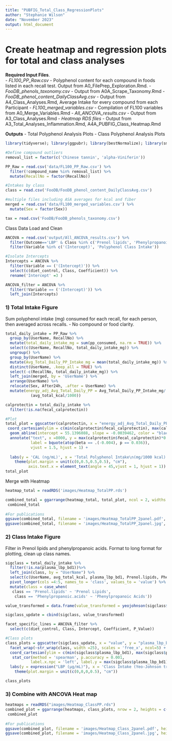 ```yaml
---
title: "PUBFIG_Total_Class_RegressionPlots"
author: "Stephanie Wilson"
date: "November 2023"
output: html_document
---
```


# Create heatmap and regression plots for total and class analyses

__Required Input Files__.                          
  - *FL100_PP_Raw.csv* - Polyphenol content for each compound in foods listed in each recall test. Output from A0_FilePrep_Exploration.Rmd.
  - *FooDB_phenols_taxonomy.csv* - Output from A0A_Scrape_Taxonomy.Rmd
  - *FooDB_phenol_content_DailyClassAvg.csv* - Output from A4_Class_Analyses.Rmd, Average Intake for every compound from each Participant
  - *FL100_merged_variables.csv* - Compilation of FL100 variables from A0_Merge_Variables.Rmd
  - *All_ANCOVA_results.csv* - Output from A3_Class_Analyses.Rmd
  - *Heatmap RDS files* - Output from A3_Total_Analyses_Inflammation.Rmd, A4A_PUBFIG_Class_Heatmap.Rmd
  
  
__Outputs__
  - Total Polyphenol Analysis Plots
  - Class Polyphenol Analysis Plots
  
```r
library(tidyverse); library(ggpubr); library(bestNormalize); library(smplot2)
```


```r
#Define compound outliers
removal_list = factor(c('Chinese tannin', 'alpha-Viniferin'))

PP_Raw = read.csv('data/FL100_PP_Raw.csv') %>%
  filter(!compound_name %in% removal_list) %>%
  mutate(RecallNo = factor(RecallNo))

#Intakes by class
class = read.csv('FooDB/FooDB_phenol_content_DailyClassAvg.csv')

#multiple files including ASA averages for kcal and fiber
merged = read.csv('data/FL100_merged_variables.csv') %>%
  mutate(Sex = factor(Sex))

tax = read.csv('FooDB/FooDB_phenols_taxonomy.csv')
```

Class Data Load and Clean
```r
ANCOVA = read.csv('output/All_ANCOVA_results.csv') %>%
  filter(Outcome=='LBP' & Class %in% c('Prenol lipids', 'Phenylpropanoic acids')) %>%
  filter(Variable %in% c('(Intercept)', 'Polyphenol Class Intake')) 

#Isolate Intercepts
Intercepts = ANCOVA %>%
  filter(Variable == ('(Intercept)')) %>%
  select(c(diet_control, Class, Coefficient)) %>%
  rename('Intercept' =3 )

ANCOVA_filter = ANCOVA %>%
  filter(!Variable == ('(Intercept)')) %>%
  left_join(Intercepts)
```


### 1) Total Intake Figure

Sum polyphenol intake (mg) consumed for each recall, for each person, then averaged across recalls.
 - No compound or food clarity.
```r
total_daily_intake = PP_Raw %>%
  group_by(UserName, RecallNo) %>%
  mutate(total_daily_intake_mg = sum(pp_consumed, na.rm = TRUE)) %>%
  select(c(UserName, RecallNo, total_daily_intake_mg)) %>%
  ungroup() %>%
  group_by(UserName) %>%
  mutate(Avg_Total_Daily_PP_Intake_mg = mean(total_daily_intake_mg)) %>%
  distinct(UserName, .keep_all = TRUE) %>%
  select(-c(RecallNo, total_daily_intake_mg)) %>%
  left_join(merged, by = 'UserName') %>%
  arrange(UserName) %>%
  relocate(Sex, After24h, .after = UserName) %>%
  mutate(energy_adj_Avg_Total_Daily_PP = Avg_Total_Daily_PP_Intake_mg/
           (avg_total_kcal/1000)) 
```


```r
calprotectin = total_daily_intake %>%
  filter(!is.na(fecal_calprotectin))

#Plot
total_plot = ggscatter(calprotectin, x = "energy_adj_Avg_Total_Daily_PP", y = "fecal_calprotectin") +
 coord_cartesian(ylim = c(min(calprotectin$fecal_calprotectin), max(calprotectin$fecal_calprotectin)))+ 
  geom_abline(intercept = 55.1396088, slope = -0.0039462, color = "black", size = 1.2)+
  annotate("text", x =8000, y = max(calprotectin$fecal_calprotectin)*0.8,
           label = bquote(atop(beta == .(-0.004), p == 0.036)), 
           vjust = 1.5, hjust = 1) +
  
  labs(y = 'CAL (ng/mL)', x = 'Total Polyphenol Intake\n(mg/1000 kcal)') + 
    theme(plot.margin = unit(c(0,0.5,0.5,0.5), "cm"),
          axis.text.x = element_text(angle = 45,vjust = 1, hjust = 1)) 
total_plot
```



Merge with Heatmap
```r
heatmap_total = readRDS('images/Heatmap_TotalPP.rds')

combined_total = ggarrange(heatmap_total, total_plot, ncol = 2, widths = c(2.3,1), labels = c("A)", "B)"), align = 'v')
 combined_total
 
#For publications
ggsave(combined_total, filename = 'images/Heatmap_TotalPP_2panel.pdf', height = 3, width = 8, units = 'in')
ggsave(combined_total, filename = 'images/Heatmap_TotalPP_2panel.jpg', height = 3, width = 8, units = 'in') 
```


### 2) Class Intake Figure
Filter in Prenol lipids and phenylpropanoic acids. Format to long format for plotting, clean up class names.
```r
sigclass = total_daily_intake %>%
  filter(!is.na(plasma_lbp_bd1))%>%
  left_join(class, by = "UserName") %>%
  select(c(UserName, avg_total_kcal, plasma_lbp_bd1, Prenol.lipids, Phenylpropanoic.acids)) %>%
  pivot_longer(cols =4:5, names_to = 'class', values_to = 'value') %>% 
  mutate(class = case_when(
   class == 'Prenol.lipids' ~ 'Prenol Lipids',
    class == 'Phenylpropanoic.acids' ~ 'Phenylpropanoic Acids'))

value_transformed = data.frame(value_transformed = yeojohnson(sigclass$value)$x.t)

sigclass_update = cbind(sigclass, value_transformed)
```


```r
facet_specific_lines = ANCOVA_filter %>%
  select(c(diet_control, Class, Intercept, Coefficient, P_Value))

#Class plots
class_plots = ggscatter(sigclass_update, x = "value", y = "plasma_lbp_bd1", add = "reg.line") +
  facet_wrap(~str_wrap(class, width =25), scales = 'free_x', ncol=5) +
  coord_cartesian(ylim = c(min(sigclass$plasma_lbp_bd1), max(sigclass$plasma_lbp_bd1)*1.2))+
   stat_cor(method = 'spearman', p.accuracy = 0.001,
           label.x.npc = 'left', label.y = max(sigclass$plasma_lbp_bd1)*1.1, size =3) +
  labs(y = expression("LBP (µg/mL)"), x = 'Class Intake (Yeo-Johnson transformed)')+ 
    theme(plot.margin = unit(c(0,0,0,0.5), "cm")) 

class_plots
```


### 3) Combine with ANCOVA Heat map
```r
heatmaps = readRDS("images/Heatmap_ClassPP.rds")
combined_plot = ggarrange(heatmaps, class_plots, nrow = 2, heights = c(3,1),labels = c("A)", "B)"),vjust = c(2, 0))
 combined_plot
 
#For publications
ggsave(combined_plot, filename = 'images/Heatmap_Class_2panel.pdf', height = 7, width = 8, units = 'in')
ggsave(combined_plot, filename = 'images/Heatmap_Class_2panel.jpg', height = 7, width = 8, units = 'in', dpi = 300) 
```

